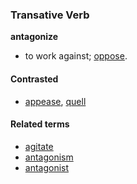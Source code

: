 ===Transative Verb===
'''antagonize'''
*to work against; [[oppose]].

====Contrasted====
*[[appease]], [[quell]]

====Related terms====
*[[agitate]]
*[[antagonism]]
*[[antagonist]]